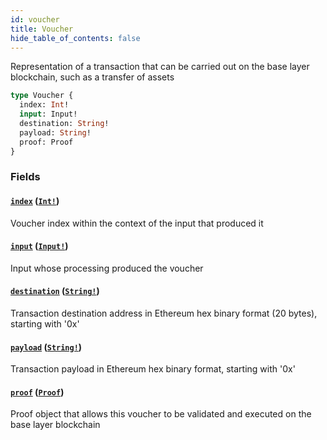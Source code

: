 ```yaml
---
id: voucher
title: Voucher
hide_table_of_contents: false
---
```



Representation of a transaction that can be carried out on the base layer blockchain, such as a transfer of assets

```graphql
type Voucher {
  index: Int!
  input: Input!
  destination: String!
  payload: String!
  proof: Proof
}
```


### Fields

#### [`index`](#) ([`Int!`](/cartesi-rollups/next/api/graphql/scalars/int))

Voucher index within the context of the input that produced it


#### [`input`](#) ([`Input!`](/cartesi-rollups/next/api/graphql/objects/input))

Input whose processing produced the voucher


#### [`destination`](#) ([`String!`](/cartesi-rollups/next/api/graphql/scalars/string))

Transaction destination address in Ethereum hex binary format (20 bytes), starting with '0x'


#### [`payload`](#) ([`String!`](/cartesi-rollups/next/api/graphql/scalars/string))

Transaction payload in Ethereum hex binary format, starting with '0x'


#### [`proof`](#) ([`Proof`](/cartesi-rollups/next/api/graphql/objects/proof))

Proof object that allows this voucher to be validated and executed on the base layer blockchain




